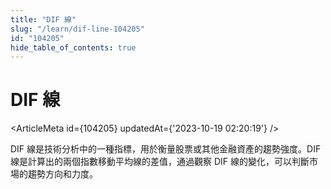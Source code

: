 ```yaml
---
title: "DIF 線"
slug: "/learn/dif-line-104205"
id: "104205"
hide_table_of_contents: true
---
```



# DIF 線

<ArticleMeta id={104205} updatedAt={'2023-10-19 02:20:19'} />
<div className='border-solid border-b border-t-0 my-4 border-[var(--ifm-color-gray-300)]' />

DIF 線是技術分析中的一種指標，用於衡量股票或其他金融資產的趨勢強度。DIF 線是計算出的兩個指數移動平均線的差值，通過觀察 DIF 線的變化，可以判斷市場的趨勢方向和力度。
